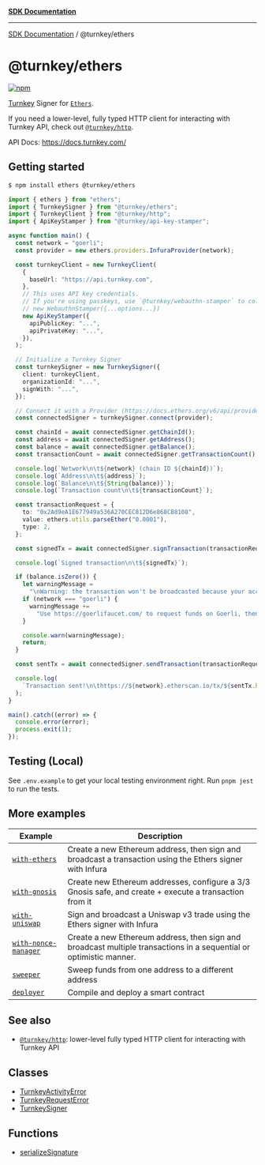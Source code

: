 [**SDK Documentation**](../../README.mdx)

***

[SDK Documentation](../../packages.mdx) / @turnkey/ethers

# @turnkey/ethers

[![npm](https://img.shields.io/npm/v/@turnkey/ethers?color=%234C48FF)](https://www.npmjs.com/package/@turnkey/ethers)

[Turnkey](https://turnkey.com) Signer for [`Ethers`](https://docs.ethers.org/v6/api/providers/#Signer).

If you need a lower-level, fully typed HTTP client for interacting with Turnkey API, check out [`@turnkey/http`](/packages/http/).

API Docs: https://docs.turnkey.com/

## Getting started

```bash
$ npm install ethers @turnkey/ethers
```

```typescript
import { ethers } from "ethers";
import { TurnkeySigner } from "@turnkey/ethers";
import { TurnkeyClient } from "@turnkey/http";
import { ApiKeyStamper } from "@turnkey/api-key-stamper";

async function main() {
  const network = "goerli";
  const provider = new ethers.providers.InfuraProvider(network);

  const turnkeyClient = new TurnkeyClient(
    {
      baseUrl: "https://api.turnkey.com",
    },
    // This uses API key credentials.
    // If you're using passkeys, use `@turnkey/webauthn-stamper` to collect webauthn signatures:
    // new WebauthnStamper({...options...})
    new ApiKeyStamper({
      apiPublicKey: "...",
      apiPrivateKey: "...",
    }),
  );

  // Initialize a Turnkey Signer
  const turnkeySigner = new TurnkeySigner({
    client: turnkeyClient,
    organizationId: "...",
    signWith: "...",
  });

  // Connect it with a Provider (https://docs.ethers.org/v6/api/providers/)
  const connectedSigner = turnkeySigner.connect(provider);

  const chainId = await connectedSigner.getChainId();
  const address = await connectedSigner.getAddress();
  const balance = await connectedSigner.getBalance();
  const transactionCount = await connectedSigner.getTransactionCount();

  console.log(`Network\n\t${network} (chain ID ${chainId})`);
  console.log(`Address\n\t${address}`);
  console.log(`Balance\n\t${String(balance)}`);
  console.log(`Transaction count\n\t${transactionCount}`);

  const transactionRequest = {
    to: "0x2Ad9eA1E677949a536A270CEC812D6e868C88108",
    value: ethers.utils.parseEther("0.0001"),
    type: 2,
  };

  const signedTx = await connectedSigner.signTransaction(transactionRequest);

  console.log(`Signed transaction\n\t${signedTx}`);

  if (balance.isZero()) {
    let warningMessage =
      "\nWarning: the transaction won't be broadcasted because your account balance is zero.\n";
    if (network === "goerli") {
      warningMessage +=
        "Use https://goerlifaucet.com/ to request funds on Goerli, then run the script again.\n";
    }

    console.warn(warningMessage);
    return;
  }

  const sentTx = await connectedSigner.sendTransaction(transactionRequest);

  console.log(
    `Transaction sent!\n\thttps://${network}.etherscan.io/tx/${sentTx.hash}`,
  );
}

main().catch((error) => {
  console.error(error);
  process.exit(1);
});
```

## Testing (Local)

See `.env.example` to get your local testing environment right. Run `pnpm jest` to run the tests.

## More examples

| Example                                               | Description                                                                                                        |
| ----------------------------------------------------- | ------------------------------------------------------------------------------------------------------------------ |
| [`with-ethers`](/examples/with-ethers/)               | Create a new Ethereum address, then sign and broadcast a transaction using the Ethers signer with Infura           |
| [`with-gnosis`](/examples/with-gnosis/)               | Create new Ethereum addresses, configure a 3/3 Gnosis safe, and create + execute a transaction from it             |
| [`with-uniswap`](/examples/with-uniswap/)             | Sign and broadcast a Uniswap v3 trade using the Ethers signer with Infura                                          |
| [`with-nonce-manager`](/examples/with-nonce-manager/) | Create a new Ethereum address, then sign and broadcast multiple transactions in a sequential or optimistic manner. |
| [`sweeper`](/examples/sweeper/)                       | Sweep funds from one address to a different address                                                                |
| [`deployer`](/examples/deployer/)                     | Compile and deploy a smart contract                                                                                |

## See also

- [`@turnkey/http`](/packages/http/): lower-level fully typed HTTP client for interacting with Turnkey API

## Classes

- [TurnkeyActivityError](classes/TurnkeyActivityError.mdx)
- [TurnkeyRequestError](classes/TurnkeyRequestError.mdx)
- [TurnkeySigner](classes/TurnkeySigner.mdx)

## Functions

- [serializeSignature](functions/serializeSignature.mdx)
